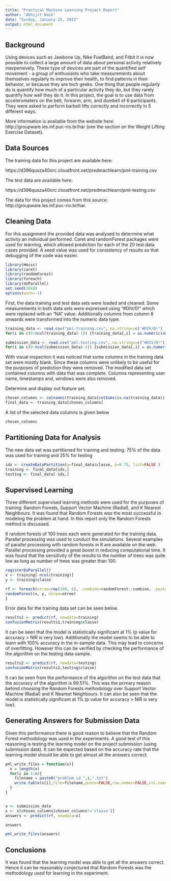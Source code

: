 ```yaml
---
title: "Practical Machine Learning Project Report"
author: "Abhijit Naik"
date: "Sunday, January 25, 2015"
output: html_document
---
```


## Background

Using devices such as Jawbone Up, Nike FuelBand, and Fitbit it is now possible to collect a large amount of data about personal activity relatively inexpensively. These type of devices are part of the quantified self movement - a group of enthusiasts who take measurements about themselves regularly to improve their health, to find patterns in their behavior, or because they are tech geeks. One thing that people regularly do is quantify how much of a particular activity they do, but they rarely quantify how well they do it. In this project, the goal is to use data from accelerometers on the belt, forearm, arm, and dumbell of 6 participants. They were asked to perform barbell lifts correctly and incorrectly in 5 different ways. 

More information is available from the website here: http://groupware.les.inf.puc-rio.br/har (see the section on the Weight Lifting Exercise Dataset).

## Data Sources

The training data for this project are available here:

https://d396qusza40orc.cloudfront.net/predmachlearn/pml-training.csv

The test data are available here:

https://d396qusza40orc.cloudfront.net/predmachlearn/pml-testing.csv

The data for this project comes from this source: http://groupware.les.inf.puc-rio.br/har. 


## Cleaning Data

For this assignment the provided data was analysed to determine what activity an individual performed. Caret and randomForest packages were used for learning, which allowed prediction for each of the 20 test data cases provided. A seed value was used for consistency of results so that debugging of the code was easier.

```r
library(Hmisc)
library(caret)
library(randomForest)
library(foreach)
library(doParallel)
set.seed(2048)
options(warn=-1)
```


First, the data training and test data sets were loaded and cleaned. Some measurements in both data sets were expressed using "#DIV/0!" which were replaced with an "NA" value. Additionally columns from column 8 onwards were transformed into the numeric data type.


```r
training_data <- read.csv("pml-training.csv", na.strings=c("#DIV/0!") )
for(i in c(8:ncol(training_data)-1)) {training_data[,i] = as.numeric(as.character(training_data[,i]))}

submission_data <- read.csv("pml-testing.csv", na.strings=c("#DIV/0!") )
for(i in c(8:ncol(submission_data)-1)) {submission_data[,i] = as.numeric(as.character(submission_data[,i]))}
```

With visual inspection it was noticed that some columns in the training data set were mostly blank. Since these columns were unlikely to be useful for the purposes of prediction they were removed. The modified data set contained columns with data that was complete. Columns representing user name, timestamps and, windows were also removed.

Determine and display out feature set.

```r
chosen_columns <- colnames(training_data[colSums(is.na(training_data)) == 0])[-(1:7)]
final_data <- training_data[chosen_columns]
```

A list of the selected data columns is given below

```r
chosen_columns
```

## Partitioning Data for Analysis

The new data set was partitioned for training and testing. 75% of the data was used for training and 25% for testing

```r
idx <- createDataPartition(y=final_data$classe, p=0.75, list=FALSE )
training <- final_data[idx,]
testing <- final_data[-idx,]
```


## Supervised Learning

Three different supervised learning methods were used for the purposes of training: Random Forests, Support Vector Machine (Radial), and K Nearest Neighbours. It was found that Random Forests was the most successful in modeling the problem at hand. In this report only the Random Forests method is discussed.

6 random forests of 100 trees each were generated for the training data. Parallel processing was used to conduct the simulations. Several examples of parallel processing with random forests in R are available on the web. Parallel processing provided a great boost in reducing computational time. It was found that the sensitivity of the results to the number of trees was quite low as long as number of trees was greater than 100.

```r
registerDoParallel()
x <- training[-ncol(training)]
y <- training$classe

rf <- foreach(ntree=rep(100, 6), .combine=randomForest::combine, .packages='randomForest') %dopar% {
randomForest(x, y, ntree=ntree) 
}
```

Error data for the training data set can be seen below.  

```r
results1 <- predict(rf, newdata=training)
confusionMatrix(results1,training$classe)
```

It can be seen that the model is statistically significant at 1% (p value for accuracy > NIR is very low). Additionally the model seems to be able to learn with 100% accuracy in the in-sample data. This may lead to concerns of overfitting. However this can be verified by checking the performance of the algorithm on the testing data sample.


```r
results2 <- predict(rf, newdata=testing)
confusionMatrix(results2,testing$classe)
```

It can be seen from the performance of the algorithm on the test data that the accuracy of the algorithm is 99.51%. This was the primary reason behind choosing the Random Forests methodology over Support Vector Machine (Radial) and K Nearest Neighbours. It can also be seen that the model is statistically significant at 1% (p value for accuracy > NIR is very low).


## Generating Answers for Submission Data

Given this performance there is good reason to believe that the Random Forest methodology was used in the experiments. A good test of this reasoning is testing the learning model on the project submission (using submission data). It can be expected based on the accuracy rate that the learning model should be able to get almost all the answers correct.

```r
pml_write_files = function(x){
  n = length(x)
  for(i in 1:n){
    filename = paste0("problem_id_",i,".txt")
    write.table(x[i],file=filename,quote=FALSE,row.names=FALSE,col.names=FALSE)
  }
}


x <- submission_data
x <- x[chosen_columns[chosen_columns!='classe']]
answers <- predict(rf, newdata=x)

answers

pml_write_files(answers)
```

## Conclusions

It was found that the learning model was able to get all the answers correct. Hence it can be reasonably conjectured that Random Forests was the methodology used for learning in the experiment.
